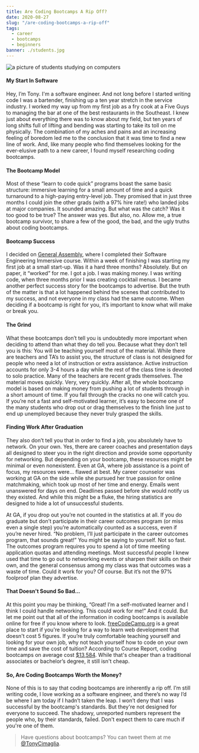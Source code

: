 ```yaml
---
title: Are Coding Bootcamps A Rip Off?
date: 2020-08-27
slug: "/are-coding-bootcamps-a-rip-off"
tags:
  - career
  - bootcamps
  - beginners
banner: ./students.jpg
---
```


![a picture of students studying on computers](./students.jpg)

#### My Start In Software

Hey, I’m Tony. I'm a software engineer. And not long before I started writing code I was a bartender,
finishing up a ten year stretch in the service industry. I worked my way up from my first job as a
fry cook at a Five Guys to managing the bar at one of the best restaurants in the Southeast. I
knew just about everything there was to know about my field, but ten years of long shifts full of
lifting and bending was starting to take its toll on me physically. The combination of my aches
and pains and an increasing feeling of boredom led me to the conclusion that it was time to find
a new line of work. And, like many people who find themselves looking for the ever-elusive path to a
new career, I found myself researching coding bootcamps.

#### The Bootcamp Model

Most of these “learn to code quick” programs boast the same basic structure: immersive
learning for a small amount of time and a quick turnaround to a high-paying entry-level job.
They promised that in just three months I could join the other grads (with a 97% hire rate!) who
landed jobs at major companies. It sounded amazing. But what was the catch? Was it too good
to be true? The answer was yes. But also, no. Allow me, a true bootcamp survivor, to share a few of the
good, the bad, and the ugly truths about coding bootcamps.

#### Bootcamp Success

I decided on [General Assembly](https://generalassemb.ly/education/software-engineering-immersive/atlanta "General Assembly"), where I completed their Software Engineering Immersive course. 
Within a week of finishing I was starting my first job at a small start-up. Was it
a hard three months? Absolutely. But on paper, it “worked” for me. I got a job. I was making
money. I was writing code, when three months prior I was creating cocktail menus. I became
another perfect success story for the bootcamps to advertise. But the truth of the matter is that
a lot happened behind the scenes that contributed to my success, and not everyone in my class
had the same outcome. When deciding if a bootcamp is right for you, it’s important to know
what will make or break you.

#### The Grind

What these bootcamps don’t tell you is undoubtedly more important when deciding to attend
than what they do tell you. Because what they don’t tell you is this: You will be teaching
yourself most of the material. While there are teachers and TA’s
to assist you, the structure of class is not designed for people who need a lot of instruction or
extra assistance. Active instruction accounts for only 3-4 hours a day while the rest of the class time is devoted to solo practice.
 Many of the teachers are recent grads themselves. The material moves quickly.
Very, very quickly. After all, the whole bootcamp model is based on making money from
pushing a lot of students through in a short amount of time. If you fall through the cracks no
one will catch you. If you’re not a fast and self-motivated learner, it’s easy to become one of
the many students who drop out or drag themselves to the finish line just to end up
unemployed because they never truly grasped the skills.

#### Finding Work After Graduation
They also don’t tell you that in order to find a job, you absolutely have to network. On your
own. Yes, there are career coaches and presentation days all designed to steer you in the right
direction and provide some opportunity for networking. But depending on your bootcamp,
these resources might be minimal or even nonexistent. Even at GA, where job assistance is a
point of focus, my resources were… flawed at best. My career counselor was working at GA on the side while she pursued her true passion for
online matchmaking, which took up most of her time and energy. Emails went unanswered for
days on end. Deadlines passed before she would notify us they existed. And while this might
be a fluke, the hiring statistics are designed to hide a lot of unsuccessful students.

At GA, if you drop out you’re not counted in the statistics at all. If you do graduate but don’t participate in
their career outcomes program (or miss even a single step) you’re automatically
counted as a success, even if you’re never hired. “No problem, I’ll just participate in the career
outcomes program, that sounds great!” You might be saying to yourself. Not so fast. The
outcomes program requires you to spend a lot of time meeting application quotas and
attending meetings. Most successful people I knew used that time to go out to networking
events or sharpen their skills on their own, and the general consensus among my class was that
outcomes was a waste of time. Could it work for you? Of course. But it’s not the 97% foolproof
plan they advertise.

#### That Doesn't Sound So Bad...
At this point you may be thinking, “Great! I’m a self-motivated learner and I think I could handle
networking. This could work for me!” And it could. But let me point out that all of the
information in coding bootcamps is available online for free if you know where to look. 
[freeCodeCamp.org](https://www.freecodecamp.org/ "freeCodeCamp.org") is a great place to start if you're 
looking for a way to learn web development that doesn't cost 5 figures.
If you’re truly comfortable teaching yourself and looking for your own job,
why not teach yourself how to code on your own time and save the cost of tuition? 
According to Course Report, coding bootcamps on average cost [$13,584](https://www.coursereport.com/reports/coding-bootcamp-market-size-research-2019 "").
While that's cheaper than a traditional associates or bachelor’s degree, it still isn't cheap.

#### So, Are Coding Bootcamps Worth the Money?

None of this is to say that coding bootcamps are inherently a rip off. I’m still writing code, I love
working as a software engineer, and there’s no way I’d be where I am today if I hadn’t taken the
leap. I won’t deny that I was successful by the bootcamp's standards. But they're not designed for everyone to succeed. 
The shadowy, unreported numbers represent the people who, by their standards, failed. Don't expect them to care much if you're one of them. 

> Have questions about bootcamps? You can tweet them at me [@TonyCimaglia](https://twitter.com/TonyCimaglia "Tony Cimaglia").